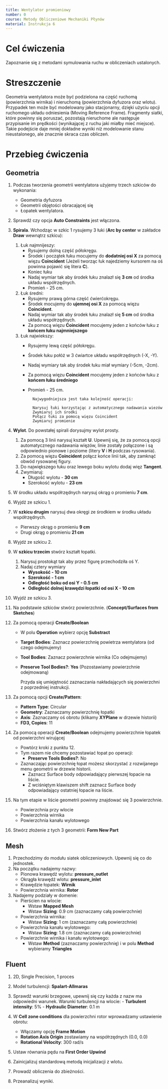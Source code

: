 ```yaml
---
title: Wentylator promieniowy
number: 0
course: Metody Obliczeniowe Mechaniki Płynów
material: Instrukcja 6
---
```


# Cel ćwiczenia

Zapoznanie się z metodami symulowania ruchu w obliczeniach ustalonych.

# Streszczenie

Geometria wentylatora może być podzielona na część ruchomą (powierzchnia wirnika) i nieruchomą (powierzchnia dyfuzora oraz wlotu). 
Przypadek ten może być modelowany jako stacjonarny, dzięki użyciu opcji ruchomego układu odniesienia (Moving Reference Frame). 
Fragmenty siatki, które powinny się poruszać, pozostają nieruchome ale następuje przypisanie im prędkości (wynikającej z ruchu jaki miałby mieć miejsce). 
Takie podejście daje mniej dokładne wyniki niż modelowanie stanu nieustalonego, ale znacznie skraca czas obliczeń.

# Przebieg ćwiczenia

## Geometria

1. Podczas tworzenia geometrii wentylatora użyjemy trzech szkiców do wykonania:

	- Geometria dyfuzora
	- Geometrii objętości obracającej się
	- Łopatek wentylatora.
	
2. Sprawdź czy opcja **Auto Constraints** jest włączona.
	
3. **Spirala**. Wchodząc w szkic 1 rysujemy 3 łuki (**Arc by center** w zakładce **Draw** wewnątrz szkicu):

	1. Łuk najmnijeszy:
		- Rysujemy dolną część półokręgu.
		- Środek i początek łuku mocujemy do **dodatniej osi X** za pomocą więzu **Coincident** (Jeżeli tworząc łuk najedziemy kursorem na oś powinna pojawić się litera **C**).
		- Koniec łuku
		- Nadaj wymiar tak aby środek łuku znalazł się **3 cm** od środka układu współrzędnych.
		- Promień - 25 cm.
		
	2. Łuk średni:
		- Rysujemy prawą górna część ćwierćokręgu.
		- Środek mocujemy do **ujemnej osi X** za pomocą więzu **Coincident**.
		- Nadaj wymiar tak aby środek łuku znalazł się **5 cm** od środka układu współrzędnych.
		- Za pomocą więzu **Coincident** mocujemy jeden z końców łuku z **końcem łuku najmniejszego**
		
	3. Łuk najwiekszy:
		- Rysujemy lewą część półokręgu.
		- Środek łuku połóż w 3 ćwiartce układu współrzędnych (-X, -Y).
		- Nadaj wymiary tak aby środek łuku miał wymiary (-5cm, -2cm).
		- Za pomocą więzu **Coincident** mocujemy jeden z końców łuku z **końcem łuku średniego**
		- Promień - 25 cm.


				Najwygodniejsza jest taka kolejność operacji:

				Narysuj łuki korzystając z automatycznego nadawania wiezów
				Zwymiaruj ich środki
				Połącz łuki za pomocą więzu Coincident
				Zwymiaruj promienie

4. **Wylot**. Do powstałej spirali dorysujmy wylot prosty.
	1. Za pomocą 3 linii narysuj kształt **U**. Upewnij się, że za pomocą opcji automatycznego nadawania więzów, linie zostały połączone i są odpowiednio pionowe i poziome (litery **V** i **H** podczas rysowania).
	2. Za pomocą więzu **Coincident** połącz końce linii tak, aby zamknąć obwód rysowanej figury.
	3. Do największego łuku oraz lewego boku wylotu dodaj więz **Tangent**.
	4. Zwymiaruj:
		- Długość wylotu - **30 cm**
		- Szerokość wylotu - **23 cm**
		
5. W środku układu współrzędnych narysuj okrąg o promieniu **7 cm**.

6. Wyjdź ze szkicu 1.

7. W **szkicu drugim** narysuj dwa okręgi ze środkiem w środku układu współrzędnych.
	- Pierwszy okrąg o promieniu **9 cm**
	- Drugi okrąg o promieniu **21 cm**
	
8. Wyjdź ze szkicu 2.

9. W **szkicu trzecim** stwórz kształt łopatki.
	1. Narysuj prostokąt tak aby przez figurę przechodziła oś Y.
	2. Nadaj cztery wymiary
		- **Wysokość - 10 cm**
		- **Szerokość - 1 cm**
		- **Odległość boku od osi Y - 0.5 cm**
		- **Odległość dolnej krawędzi łopatki od osi X - 10 cm**
		
10. Wyjdź ze szkicu 3.

11. Na podstawie szkiców stwórz powierzchnie. (**Concept/Surfaces from Sketches**)

12. Za pomocą operacji **Create/Boolean**

	- W polu **Operation** wybierz opcję **Substract**
	- **Target Bodies**: Zaznacz powierzchnię powietrza wentylatora (od czego odejmujemy)
	- **Tool Bodies**: Zaznacz powierzchnie wirnika (Co odejmujemy)
	- **Preserve Tool Bodies?**: **Yes** (Pozostawiamy powierzchnie odejmowaną)
	
		Przyda się umiejętność zaznaczania nakładających się powierzchni z poprzedniej instrukcji.

13. Za pomocą opcji **Create/Pattern**:

	- **Pattern Type**: Circular
	- **Geometry**: Zaznaczamy powierzchnię łopatki
	- **Axis**: Zaznaczamy oś obrotu (klikamy **XYPlane** w drzewie historii)
	- **FD3, Copies**: 11
	
14. Za pomocą operacji **Create/Boolean** odejmujemy powierzchnie łopatek od powierzchni wirującej

	- Powtórz kroki z punktu 12.
	- Tym razem nie chcemy pozostawiać łopat po operacji:
		- **Preserve Tools Bodies?**: No
	- Zaznaczając powierzchnię łopat możesz skorzystać z rozwijanego menu geometrii w drzewie historii.
		- Zaznacz Surface body odpowiadający pierwszej łopacie na liście.
		- Z wciśniętym klawiszem shift zaznacz Surface body odpowiadający ostatniej łopacie na liście.

15. Na tym etapie w liście geometrii powinny znajdować się 3 powierzchnie.
	- Powierzchnia przy wlocie
	- Powierzchnia wirnika
	- Powierzchnia kanału wylotowego
	
16. Stwórz złożenie z tych 3 geometrii: **Form New Part**
	
## Mesh

1. Przechodzimy do modułu siatek obliczeniowych. Upewnij się co do jednostek.
2. Na początku nadajemy nazwy:
	- Pionowa krawędź wylotu: **pressure_outlet**
	- Okrągła krawędź wlotu: **pressure_inlet**
	- Krawędzie łopatek: **Wirnik**
	- Powierzchnia wirnika: **Rotor**
	
3. Nadajemy podziały w domenie:
	- Pierścien na wlocie:
		- Wstaw **Mapped Mesh**
		- Wstaw **Sizing**: 0.9 cm (zaznaczamy całą powierzchnie)
	- Powierzchnia wirnika:
		- Wstaw **Sizing**: 1 cm (zaznaczamy całą powierzchnie)
	- Powierzchnia kanału wylotowego:
		- Wstaw **Sizing**: 1.8 cm (zaznaczamy całą powierzchnie)
	- Powierzchnie wirnika i kanału wylotowego:
		- Wstaw **Method** (zaznaczamy powierzchnię) i w polu **Method** wybieramy **Triangles**
		
## Fluent

1. 2D, Single Precision, 1 proces
2. Model turbulencji: **Spalart-Allmaras**
3. Sprawdź warunki brzegowe, upewnij się czy każda z nazw ma odpowiedni warunek.
	Warunki turbulencji na wlocie:
		- **Turbulent intensity**: 5%
		- **Hydraulic Diameter**: 0.1 m 

4. W **Cell zone conditions** dla powierzchni rotor wprowadzamy ustawienie obrotu:
	- Włączamy opcję **Frame Motion**
	- **Rotation Axis Origin** zostawiamy na współrzędnych (0.0, 0.0)
	- **Rotational Velocity**: 300 rad/s
5. Ustaw równania pędu na **First Order Upwind**
6. Zainicjalizuj standardową metodą inicjalizacji z wlotu.
7. Prowadź obliczenia do zbieżności.
8. Przeanalizuj wyniki.